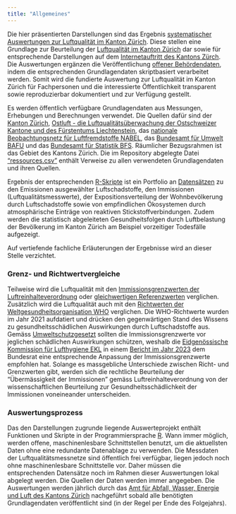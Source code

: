 ```yaml
---
title: "Allgemeines"
---
```


<!-- ![foto](https://www.flickr.com/photos/labskaus/28962357157/sizes/k/) -->


Die hier präsentierten Darstellungen sind das Ergebnis [systematischer Auswertungen zur Luftqualität im Kanton Zürich](https://github.com/awelZH/airquality). Diese stellen eine Grundlage zur Beurteilung der [Luftqualität im Kanton Zürich](https://www.zh.ch/de/umwelt-tiere/luft-strahlung/luftqualitaet-auswirkungen.html) dar sowie für entsprechende Darstellungen auf dem [Internetauftritt des Kantons Zürch](https://www.zh.ch/de/umwelt-tiere/luft-strahlung/luftqualitaet-auswirkungen.html). Die Auswertungen ergänzen die Veröffentlichung [offener Behördendaten](https://www.zh.ch/de/politik-staat/opendata.html), indem die entsprechenden Grundlagendaten skriptbasiert verarbeitet werden. Somit wird die fundierte Auswertung zur Luftqualität im Kanton Zürich für Fachpersonen und die interessierte Öffentlichkeit transparent sowie reproduzierbar dokumentiert und zur Verfügung gestellt.


Es werden öffentlich verfügbare Grundlagendaten aus Messungen, Erhebungen und Berechnungen verwendet. Die Quellen dafür sind der [Kanton Zürich](https://www.zh.ch/de.html), [Ostluft - die Luftqualitätsüberwachung der Ostschweizer Kantone und des Fürstentums Liechtenstein](https://www.ostluft.ch/), das [nationale Beobachtungsnetz für Luftfremdstoffe NABEL](https://www.bafu.admin.ch/bafu/de/home/themen/luft/zustand/daten/nationales-beobachtungsnetz-fuer-luftfremdstoffe--nabel-.html), das [Bundesamt für Umwelt BAFU](https://www.bafu.admin.ch/bafu/de/home.html) und das [Bundesamt für Statistik BFS](https://www.bfs.admin.ch/bfs/de/home.html). Räumlicher Bezugsrahmen ist das Gebiet des Kantons Zürich. Die im Repository abgelegte Datei ["ressources.csv"](https://github.com/awelZH/airquality/blob/main/inst/extdata/meta/ressources.csv) enthält Verweise zu allen verwendeten Grundlagendaten und ihren Quellen.


Ergebnis der entsprechenden [R-Skripte](https://github.com/awelZH/airquality/tree/main/scripts) ist ein Portfolio an [Datensätzen](https://github.com/awelZH/airquality/tree/main/inst/extdata/output) zu den Emissionen ausgewählter Luftschadstoffe, den Immissionen (Luftqualitätsmesswerte), der Expositionsverteilung der Wohnbevölkerung durch Luftschadstoffe sowie von empfindlichen Ökosystemen durch atmosphärische Einträge von reaktiven Stickstoffverbindungen. Zudem werden die statistisch abgeleiteten Gesundheitsfolgen durch Luftbelastung der Bevölkerung im Kanton Zürich am Beispiel vorzeitiger Todesfälle aufgezeigt.


Auf vertiefende fachliche Erläuterungen der Ergebnisse wird an dieser Stelle verzichtet.


::: {.callout-note collapse="true"}
### Grenz- und Richtwertvergleiche

Teilweise wird die Luftqualität mit den [Immissionsgrenzwerten der Luftreinhalteverordnung](https://www.fedlex.admin.ch/eli/cc/1986/208_208_208/de) oder [gleichwertigen Referenzwerten](https://www.bafu.admin.ch/bafu/de/home/themen/luft/publikationen-studien/publikationen/uebermaessigkeit-von-stickstoff-eintraegen-und-ammoniak-immissionen.html) verglichen. Zusätzlich wird die Luftqualität auch mit den [Richtwerten der Weltgesundheitsorganisation WHO](https://www.who.int/publications/i/item/9789240034228) verglichen. Die WHO-Richtwerte wurden im Jahr 2021 aufdatiert und drücken den gegenwärtigen Stand des Wissens zu gesundheitsschädlichen Auswirkungen durch Luftschadstoffe aus. Gemäss [Umweltschutzgesetzt](https://www.fedlex.admin.ch/eli/cc/1984/1122_1122_1122/de) sollten die Immissionsgrenzwerte vor jeglichen schädlichen Auswirkungen schützen, weshalb die [Eidgenössische Kommission für Lufthygiene EKL](https://www.ekl.admin.ch/de/eidgenoessische-kommission-fuer-lufthygiene-ekl) in einem [Bericht im Jahr 2023](https://www.ekl.admin.ch/inhalte/dateien/pdf/EKL-231120_de_orig.pdf) dem Bundesrat eine entsprechende Anpassung der Immissionsgrenzwerte empfohlen hat. Solange es massgebliche Unterschiede zwischen Richt- und Grenzwerten gibt, werden sich die rechtliche Beurteilung der "Übermässigkeit der Immissionen" gemäss Luftreinhalteverordnung von der wissenschaftlichen Beurteilung zur Gesundheitsschädlichkeit der Immissionen voneineander unterscheiden.
:::

::: {.callout-note collapse="true"}
### Auswertungsprozess

Das den Darstellungen zugrunde liegende Auswerteprojekt enthält Funktionen und Skripte in der Programmiersprache [R](https://cran.r-project.org/). Wann immer möglich, werden offene, maschinenlesbare Schnittstellen benutzt, um die aktuellsten Daten ohne eine redundante Datenablage zu verwenden. Die  Messdaten der Luftqualitätsmessnetze sind öffentlich frei verfügbar, liegen jedoch noch ohne maschinenlesbare Schnittstelle vor. Daher müssen die entsprechenden Datensätze noch im Rahmen dieser Auswertungen lokal abgelegt werden. Die Quellen der Daten werden immer angegeben. Die Auswertungen werden jährlich durch das [Amt für Abfall, Wasser, Energie und Luft des Kantons Zürich](https://www.zh.ch/de/baudirektion/amt-fuer-abfall-wasser-energie-luft.html) nachgeführt sobald alle benötigten Grundlagendaten veröffentlicht sind (in der Regel per Ende des Folgejahrs).
:::

